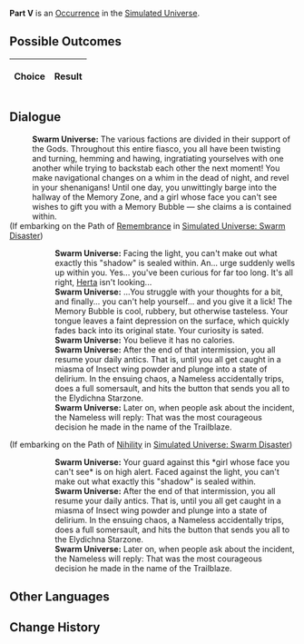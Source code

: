 {{Simulated Universe Event Infobox
|title         = Part V
|image         = 5.png
|type          =
|domains_su    = 
|domains_ext   = 
|domains_swarm = 
|domains_gng   = 
|requirements  =
|prev          = 
|next          = 
|indexRewards  =
|characters    = Herta
}}
'''Part V''' is an [[Simulated Universe/Occurrence|Occurrence]] in the [[Simulated Universe]].

==Possible Outcomes==
{| class="article-table"
!Choice
!Result

|}

<!--
==Gameplay Notes==

-->
==Dialogue==
{{Dialogue Start}}
:'''Swarm Universe:''' The various factions are divided in their support of the Gods. Throughout this entire fiasco, you all have been twisting and turning, hemming and hawing, ingratiating yourselves with one another while trying to backstab each other the next moment! You make navigational changes on a whim in the dead of night, and revel in your shenanigans! Until one day, you unwittingly barge into the hallway of the Memory Zone, and a girl whose face you can't see wishes to gift you with a Memory Bubble &mdash; she claims a {{Color|Keyword|"shadow"}} is contained within.
;(If embarking on the Path of [[Simulated Universe/Paths#Remembrance|Remembrance]] in [[Simulated Universe: Swarm Disaster]])
:{{SU Special Dialogue|Remembrance|Accept it.|It was born of non-existence. Does it really exist?}}
::'''Swarm Universe:''' Facing the light, you can't make out what exactly this "shadow" is sealed within. An... urge suddenly wells up within you. Yes... you've been curious for far too long. It's all right, [[Herta]] isn't looking...
::'''Swarm Universe:''' ...You struggle with your thoughts for a bit, and finally... you can't help yourself... and you give it a lick! The Memory Bubble is cool, rubbery, but otherwise tasteless. Your tongue leaves a faint depression on the surface, which quickly fades back into its original state. Your curiosity is sated.
::'''Swarm Universe:''' You believe it has no calories.
::'''Swarm Universe:''' After the end of that intermission, you all resume your daily antics. That is, until you all get caught in a miasma of Insect wing powder and plunge into a state of delirium. In the ensuing chaos, a Nameless accidentally trips, does a full somersault, and hits the button that sends you all to the Elydichna Starzone.
::'''Swarm Universe:''' Later on, when people ask about the incident, the Nameless will reply: That was the most courageous decision he made in the name of the Trailblaze.
;(If embarking on the Path of [[Simulated Universe/Paths#Nihility|Nihility]] in [[Simulated Universe: Swarm Disaster]])
:{{SU Special Dialogue|Nihility|Decline respectfully.|Don't accept things from strangers.}}
::'''Swarm Universe:''' Your guard against this *girl whose face you can't see* is on high alert. Faced against the light, you can't make out what exactly this "shadow" is sealed within.
::'''Swarm Universe:''' After the end of that intermission, you all resume your daily antics. That is, until you all get caught in a miasma of Insect wing powder and plunge into a state of delirium. In the ensuing chaos, a Nameless accidentally trips, does a full somersault, and hits the button that sends you all to the Elydichna Starzone.
::'''Swarm Universe:''' Later on, when people ask about the incident, the Nameless will reply: That was the most courageous decision he made in the name of the Trailblaze.
{{Dialogue End}}

==Other Languages==
{{Other Languages
|en    = Part V
|zhs   = 其五
|zht   = 其五
|ja    = その5
|ko    = V
|es    = Parte V
|fr    = Partie V
|ru    = V
|th    = ตอน 5
|vi    = Phần 5
|de    = Teil 5
|id    = Bagian V
|pt    = Parte V
}}

==Change History==
{{Change History|1.0}}

